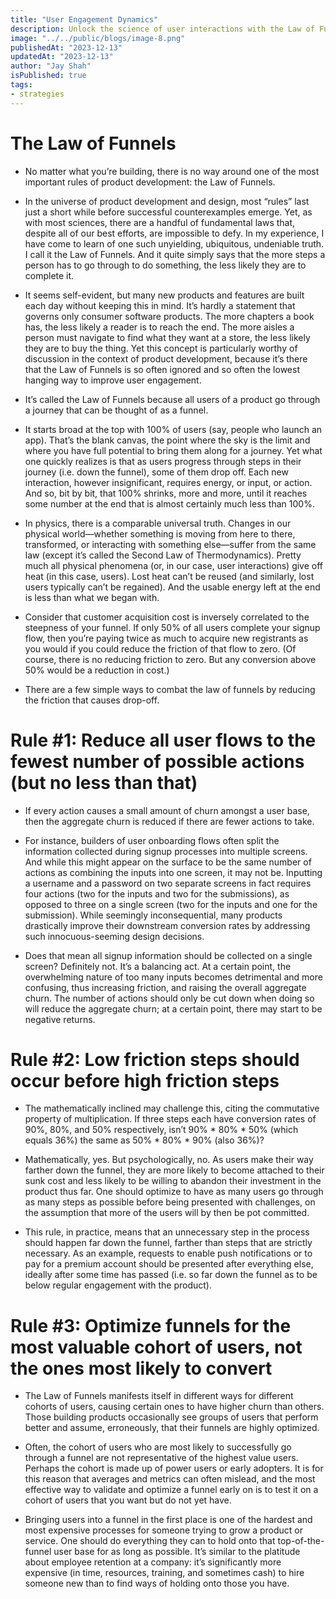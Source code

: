 ```yaml
---
title: "User Engagement Dynamics"
description: Unlock the science of user interactions with the Law of Funnels, revealing essential rules for reducing friction and optimizing product development journeys.
image: "../../public/blogs/image-8.png"
publishedAt: "2023-12-13"
updatedAt: "2023-12-13"
author: "Jay Shah"
isPublished: true
tags: 
- strategies
---
```


# The Law of Funnels

- No matter what you’re building, there is no way around one of the most important rules of product development: the Law of Funnels.

- In the universe of product development and design, most “rules” last just a short while before successful counterexamples emerge. Yet, as with most sciences, there are a handful of fundamental laws that, despite all of our best efforts, are impossible to defy. In my experience, I have come to learn of one such unyielding, ubiquitous, undeniable truth. I call it the Law of Funnels. And it quite simply says that the more steps a person has to go through to do something, the less likely they are to complete it.

- It seems self-evident, but many new products and features are built each day without keeping this in mind. It’s hardly a statement that governs only consumer software products. The more chapters a book has, the less likely a reader is to reach the end. The more aisles a person must navigate to find what they want at a store, the less likely they are to buy the thing. Yet this concept is particularly worthy of discussion in the context of product development, because it’s there that the Law of Funnels is so often ignored and so often the lowest hanging way to improve user engagement.

- It’s called the Law of Funnels because all users of a product go through a journey that can be thought of as a funnel.

- It starts broad at the top with 100% of users (say, people who launch an app). That’s the blank canvas, the point where the sky is the limit and where you have full potential to bring them along for a journey. Yet what one quickly realizes is that as users progress through steps in their journey (i.e. down the funnel), some of them drop off. Each new interaction, however insignificant, requires energy, or input, or action. And so, bit by bit, that 100% shrinks, more and more, until it reaches some number at the end that is almost certainly much less than 100%.

- In physics, there is a comparable universal truth. Changes in our physical world—whether something is moving from here to there, transformed, or interacting with something else—suffer from the same law (except it’s called the Second Law of Thermodynamics). Pretty much all physical phenomena (or, in our case, user interactions) give off heat (in this case, users). Lost heat can’t be reused (and similarly, lost users typically can’t be regained). And the usable energy left at the end is less than what we began with.

- Consider that customer acquisition cost is inversely correlated to the steepness of your funnel. If only 50% of all users complete your signup flow, then you’re paying twice as much to acquire new registrants as you would if you could reduce the friction of that flow to zero. (Of course, there is no reducing friction to zero. But any conversion above 50% would be a reduction in cost.)

- There are a few simple ways to combat the law of funnels by reducing the friction that causes drop-off.

# Rule #1: Reduce all user flows to the fewest number of possible actions (but no less than that)

- If every action causes a small amount of churn amongst a user base, then the aggregate churn is reduced if there are fewer actions to take.

- For instance, builders of user onboarding flows often split the information collected during signup processes into multiple screens. And while this might appear on the surface to be the same number of actions as combining the inputs into one screen, it may not be. Inputting a username and a password on two separate screens in fact requires four actions (two for the inputs and two for the submissions), as opposed to three on a single screen (two for the inputs and one for the submission). While seemingly inconsequential, many products drastically improve their downstream conversion rates by addressing such innocuous-seeming design decisions.

- Does that mean all signup information should be collected on a single screen? Definitely not. It’s a balancing act. At a certain point, the overwhelming nature of too many inputs becomes detrimental and more confusing, thus increasing friction, and raising the overall aggregate churn. The number of actions should only be cut down when doing so will reduce the aggregate churn; at a certain point, there may start to be negative returns.

# Rule #2: Low friction steps should occur before high friction steps

- The mathematically inclined may challenge this, citing the commutative property of multiplication. If three steps each have conversion rates of 90%, 80%, and 50% respectively, isn’t 90% * 80% * 50% (which equals 36%) the same as 50% * 80% * 90% (also 36%)?

- Mathematically, yes. But psychologically, no. As users make their way farther down the funnel, they are more likely to become attached to their sunk cost and less likely to be willing to abandon their investment in the product thus far. One should optimize to have as many users go through as many steps as possible before being presented with challenges, on the assumption that more of the users will by then be pot committed.

- This rule, in practice, means that an unnecessary step in the process should happen far down the funnel, farther than steps that are strictly necessary. As an example, requests to enable push notifications or to pay for a premium account should be presented after everything else, ideally after some time has passed (i.e. so far down the funnel as to be below regular engagement with the product).

# Rule #3: Optimize funnels for the most valuable cohort of users, not the ones most likely to convert

- The Law of Funnels manifests itself in different ways for different cohorts of users, causing certain ones to have higher churn than others. Those building products occasionally see groups of users that perform better and assume, erroneously, that their funnels are highly optimized.

- Often, the cohort of users who are most likely to successfully go through a funnel are not representative of the highest value users. Perhaps the cohort is made up of power users or early adopters. It is for this reason that averages and metrics can often mislead, and the most effective way to validate and optimize a funnel early on is to test it on a cohort of users that you want but do not yet have.

- Bringing users into a funnel in the first place is one of the hardest and most expensive processes for someone trying to grow a product or service. One should do everything they can to hold onto that top-of-the-funnel user base for as long as possible. It’s similar to the platitude about employee retention at a company: it’s significantly more expensive (in time, resources, training, and sometimes cash) to hire someone new than to find ways of holding onto those you have.
